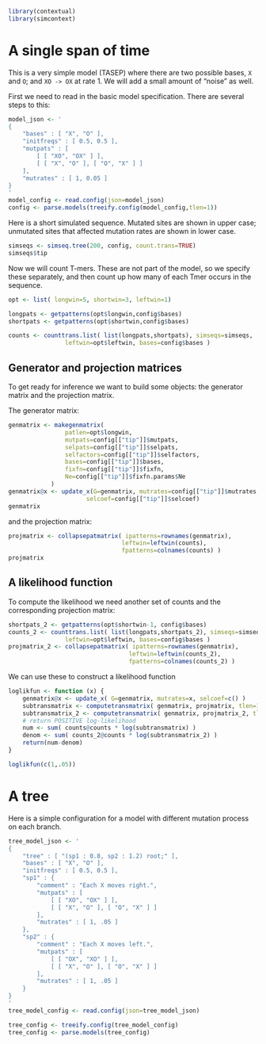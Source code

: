 
```r
library(contextual)
library(simcontext)
```

# A single span of time

This is a very simple model (TASEP)
where there are two possible bases, `X` and `O`;
and `XO -> OX` at rate 1.
We will add a small amount of "noise" as well.

First we need to read in the basic model specification.
There are several steps to this:
```r
model_json <- '
{
    "bases" : [ "X", "O" ],
    "initfreqs" : [ 0.5, 0.5 ],
    "mutpats" : [
        [ [ "XO", "OX" ] ],
        [ [ "X", "O" ], [ "O", "X" ] ]
    ],
    "mutrates" : [ 1, 0.05 ]
}
'
model_config <- read.config(json=model_json)
config <- parse.models(treeify.config(model_config,tlen=1))
```

Here is a short simulated sequence.
Mutated sites are shown in upper case;
unmutated sites that affected mutation rates are shown in lower case.
```r
simseqs <- simseq.tree(200, config, count.trans=TRUE)
simseqs$tip
```

Now we will count T-mers.
These are not part of the model, so we specify these separately,
and then count up how many of each Tmer occurs in the sequence.
```r
opt <- list( longwin=5, shortwin=3, leftwin=1)

longpats <- getpatterns(opt$longwin,config$bases)
shortpats <- getpatterns(opt$shortwin,config$bases)

counts <- counttrans.list( list(longpats,shortpats), simseqs=simseqs, 
                leftwin=opt$leftwin, bases=config$bases )

```

## Generator and projection matrices

To get ready for inference we want to build some objects:
the generator matrix and the projection matrix.

The generator matrix:
```r
genmatrix <- makegenmatrix(
                patlen=opt$longwin, 
                mutpats=config[["tip"]]$mutpats, 
                selpats=config[["tip"]]$selpats, 
                selfactors=config[["tip"]]$selfactors, 
                bases=config[["tip"]]$bases, 
                fixfn=config[["tip"]]$fixfn,
                Ne=config[["tip"]]$fixfn.params$Ne
            )
genmatrix@x <- update_x(G=genmatrix, mutrates=config[["tip"]]$mutrates, 
                      selcoef=config[["tip"]]$selcoef)
genmatrix
```

and the projection matrix:
```r
projmatrix <- collapsepatmatrix( ipatterns=rownames(genmatrix), 
                                leftwin=leftwin(counts), 
                                fpatterns=colnames(counts) )
projmatrix
```

## A likelihood function

To compute the likelihood we need another set of counts and the corresponding projection matrix:

```r
shortpats_2 <- getpatterns(opt$shortwin-1, config$bases)
counts_2 <- counttrans.list( list(longpats,shortpats_2), simseqs=simseqs, 
                leftwin=opt$leftwin, bases=config$bases )
projmatrix_2 <- collapsepatmatrix( ipatterns=rownames(genmatrix), 
                                  leftwin=leftwin(counts_2), 
                                  fpatterns=colnames(counts_2) )
```


We can use these to construct a likelihood function
```r
loglikfun <- function (x) {
    genmatrix@x <- update_x( G=genmatrix, mutrates=x, selcoef=c() )
    subtransmatrix <- computetransmatrix( genmatrix, projmatrix, tlen=1, time="fixed")
    subtransmatrix_2 <- computetransmatrix( genmatrix, projmatrix_2, tlen=1, time="fixed")
    # return POSITIVE log-likelihood
    num <- sum( counts@counts * log(subtransmatrix) )
    denom <- sum( counts_2@counts * log(subtransmatrix_2) )
    return(num-denom)
}

loglikfun(c(1,.05))
```




# A tree

Here is a simple configuration for a model with different mutation process on each branch.

```r
tree_model_json <- '
{
    "tree" : [ "(sp1 : 0.8, sp2 : 1.2) root;" ],
    "bases" : [ "X", "O" ],
    "initfreqs" : [ 0.5, 0.5 ],
    "sp1" : {
        "comment" : "Each X moves right.",
        "mutpats" : [
            [ [ "XO", "OX" ] ],
            [ [ "X", "O" ], [ "O", "X" ] ]
        ],
        "mutrates" : [ 1, .05 ]
    },
    "sp2" : {
        "comment" : "Each X moves left.",
        "mutpats" : [
            [ [ "OX", "XO" ] ],
            [ [ "X", "O" ], [ "O", "X" ] ]
        ],
        "mutrates" : [ 1, .05 ]
    }
}
'
tree_model_config <- read.config(json=tree_model_json)

tree_config <- treeify.config(tree_model_config)
tree_config <- parse.models(tree_config)
```
